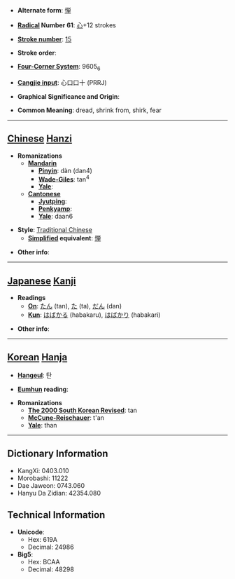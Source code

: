 * '''Alternate form''': [[惮]]

* '''[[Wiktionary:Chinese radical index| Radical]] Number 61''': [[Wiktionary:Chinese radical index 心|心]]+12 strokes

* '''[[Wiktionary:Chinese total strokes index|Stroke number]]''': [[Wiktionary:Chinese total strokes index 15|15]]

* '''Stroke order''': 

* '''[[Wiktionary:Chinese four corner index|Four-Corner System]]''': 9605<sub>6</sub>

* '''[[Wiktionary:Chinese Cangjie index|Cangjie input]]''': 心口口十 (PRRJ)

* '''Graphical Significance and Origin''': 

* '''Common Meaning''': dread, shrink from, shirk, fear

----

== [[Chinese]] [[Hanzi]] ==

* '''Romanizations'''
** '''[[Mandarin]]'''
*** '''[[Pinyin]]''': dàn (dan4)
*** '''[[Wade-Giles]]''': tan<sup>4</sup>
*** '''[[Yale]]''': 
** '''[[Cantonese]]'''
*** '''[[Jyutping]]''':
*** '''[[Penkyamp]]''': 
*** '''[[Yale]]''': daan6

* '''Style''': [[Traditional Chinese]] 
** '''[[Simplified Chinese|Simplified]] equivalent''': [[惮]]

* '''Other info''': 

----

== [[Japanese]] [[Kanji]] ==

* '''Readings'''
** '''[[On]]''': [[たん]] (tan), [[た]] (ta), [[だん]] (dan)
** '''[[Kun]]''': [[はばかる]] (habakaru), [[はばかり]] (habakari)

* '''Other info''':  

----

== [[Korean]] [[Hanja]] ==

* '''[[Hangeul]]''': 탄

* '''[[Eumhun]] reading''': 

* '''Romanizations'''
** '''[[The 2000 South Korean Revised Romanization|The 2000 South Korean Revised]]''': tan
** '''[[McCune-Reischauer]]''': t'an
** '''[[Yale]]''': than

----

== Dictionary Information ==

* KangXi: 0403.010
* Morobashi: 11222
* Dae Jaweon: 0743.060
* Hanyu Da Zidian: 42354.080

== Technical Information ==

* '''Unicode''':
** Hex: 619A
** Decimal: 24986
* '''Big5''':
** Hex: BCAA
** Decimal: 48298